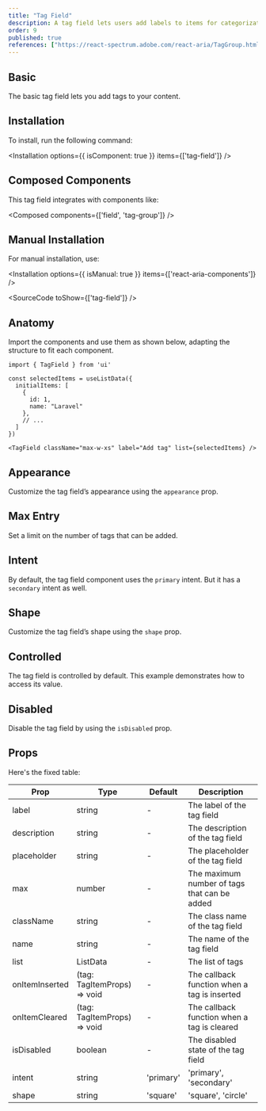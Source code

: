 ```yaml
---
title: "Tag Field"
description: A tag field lets users add labels to items for categorization. They can type, select from a list, or create new tags as needed.
order: 9
published: true
references: ["https://react-spectrum.adobe.com/react-aria/TagGroup.html#props"]
---
```


## Basic

The basic tag field lets you add tags to your content.

<How minW72 toUse="forms/tag-field-demo" />

## Installation

To install, run the following command:

<Installation options={{ isComponent: true }} items={['tag-field']} />

## Composed Components

This tag field integrates with components like:

<Composed components={['field', 'tag-group']} />

## Manual Installation

For manual installation, use:

<Installation options={{ isManual: true }} items={['react-aria-components']} />

<SourceCode toShow={['tag-field']} />

## Anatomy
Import the components and use them as shown below, adapting the structure to fit each component.
```
import { TagField } from 'ui'

const selectedItems = useListData({
  initialItems: [
    {
      id: 1,
      name: "Laravel"
    },
    // ...
  ]
})

<TagField className="max-w-xs" label="Add tag" list={selectedItems} />
```

## Appearance

Customize the tag field’s appearance using the `appearance` prop.

<How isCenter={false} withNoPadding toUse="forms/tag-field-appearance-demo" />

## Max Entry

Set a limit on the number of tags that can be added.

<How minW72 toUse="forms/tag-field-max-demo" />

## Intent

By default, the tag field component uses the `primary` intent. But it has a `secondary` intent as well.

<How minW72 toUse="forms/tag-field-intent-demo" />

## Shape

Customize the tag field’s shape using the `shape` prop.

<How minW72 toUse="forms/tag-field-shape-demo" />

## Controlled

The tag field is controlled by default. This example demonstrates how to access its value.

<How minW72 toUse="forms/tag-field-controlled-demo" />


## Disabled

Disable the tag field by using the `isDisabled` prop.

<How toUse="forms/tag-field-disabled-demo" />

## Props
Here's the fixed table:

| Prop           | Type                        | Default   | Description                                  |
|----------------|-----------------------------|-----------|----------------------------------------------|
| label          | string                      | -         | The label of the tag field                   |
| description    | string                      | -         | The description of the tag field             |
| placeholder    | string                      | -         | The placeholder of the tag field             |
| max            | number                      | -         | The maximum number of tags that can be added |
| className      | string                      | -         | The class name of the tag field              |
| name           | string                      | -         | The name of the tag field                    |
| list           | ListData                    | -         | The list of tags                             |
| onItemInserted | (tag: TagItemProps) => void | -         | The callback function when a tag is inserted |
| onItemCleared  | (tag: TagItemProps) => void | -         | The callback function when a tag is cleared  |
| isDisabled     | boolean                     | -         | The disabled state of the tag field          |
| intent         | string                      | 'primary' | 'primary', 'secondary'                       |
| shape          | string                      | 'square'  | 'square', 'circle'                           |
